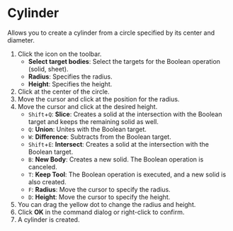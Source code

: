
# Cylinder

Allows you to create a cylinder from a circle specified by its center and diameter.

<KinouGaiyou shortcut='Shift+C' command='Cylinder' button='Toolbar' />

1. Click the icon on the toolbar.
   - **Select target bodies**: Select the targets for the Boolean operation (solid, sheet).
   - **Radius**: Specifies the radius.
   - **Height**: Specifies the height.
2. Click at the center of the circle.
3. Move the cursor and click at the position for the radius.
4. Move the cursor and click at the desired height.
   - `Shift`+`Q`: **Slice**: Creates a solid at the intersection with the Boolean target and keeps the remaining solid as well.
   - `Q`: **Union**: Unites with the Boolean target.
   - `W`: **Difference**: Subtracts from the Boolean target.
   - `Shift`+`E`: **Intersect**: Creates a solid at the intersection with the Boolean target.
   - `B`: **New Body**: Creates a new solid. The Boolean operation is canceled.
   - `T`: **Keep Tool**: The Boolean operation is executed, and a new solid is also created.
   - `F`: **Radius**: Move the cursor to specify the radius.
   - `D`: **Height**: Move the cursor to specify the height.
5. You can drag the yellow dot to change the radius and height.
6. Click **OK** in the command dialog or right-click to confirm.
7. A cylinder is created.
